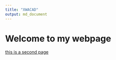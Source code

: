 ```yaml
---
title: "XWACAD"
output: md_document
---
```


# Welcome to my webpage

[this is a second page](index2.html)